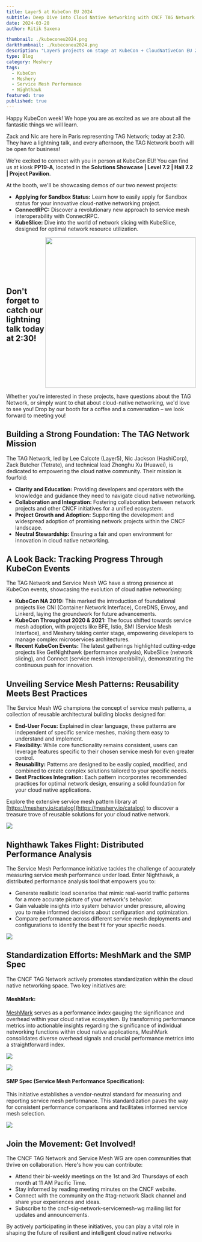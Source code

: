 ---
title: Layer5 at KubeCon EU 2024
subtitle: Deep Dive into Cloud Native Networking with CNCF TAG Network & Service Mesh WG
date: 2024-03-20
author: Ritik Saxena

thumbnail: ./kubeconeu2024.png
darkthumbnail: ./kubeconeu2024.png
description: "Layer5 projects on stage at KubeCon + CloudNativeCon EU 2024"
type: Blog
category: Meshery
tags:
  - KubeCon
  - Meshery
  - Service Mesh Performance
  - Nighthawk
featured: true
published: true
---


<BlogWrapper>
Happy KubeCon week! We hope you are as excited as we are about all the fantastic things we will learn.

Zack and Nic are here in Paris representing TAG Network; today at 2:30. They have a lightning talk, and every afternoon, the TAG Network booth will be open for business!


We're excited to connect with you in person at KubeCon EU! You can find us at kiosk **PP19-A**, located in the **Solutions Showcase | Level 7.2 | Hall 7.2 | Project Pavilion**.

At the booth, we'll be showcasing demos of our two newest projects:

* **Applying for Sandbox Status:** Learn how to easily apply for Sandbox status for your innovative cloud-native networking project.
* **ConnectRPC:** Discover a revolutionary new approach to service mesh interoperability with ConnectRPC.
* **KubeSlice:** Dive into the world of network slicing with KubeSlice, designed for optimal network resource utilization.

<div style="display: flex; align-items: center">
<h2> Don't forget to catch our lightning talk today at 2:30! </h2>
<img src={Booth} width="400"></img>
</div>

<p />

Whether you're interested in these projects, have questions about the TAG Network, or simply want to chat about cloud-native networking, we'd love to see you! Drop by our booth for a coffee and a conversation – we look forward to meeting you!


## Building a Strong Foundation: The TAG Network Mission

The TAG Network, led by Lee Calcote (Layer5), Nic Jackson (HashiCorp), Zack Butcher (Tetrate), and technical lead Zhonghu Xu (Huawei), is dedicated to empowering the cloud native community. Their mission is fourfold:

* **Clarity and Education:** Providing developers and operators with the knowledge and guidance they need to navigate cloud native networking.
* **Collaboration and Integration:** Fostering collaboration between network projects and other CNCF initiatives for a unified ecosystem.
* **Project Growth and Adoption:** Supporting the development and widespread adoption of promising network projects within the CNCF landscape.
* **Neutral Stewardship:** Ensuring a fair and open environment for innovation in cloud native networking.

## A Look Back: Tracking Progress Through KubeCon Events

The TAG Network and Service Mesh WG have a strong presence at KubeCon events, showcasing the evolution of cloud native networking:

* **KubeCon NA 2019:** This marked the introduction of foundational projects like CNI (Container Network Interface), CoreDNS, Envoy, and Linkerd, laying the groundwork for future advancements.
* **KubeCon Throughout 2020 & 2021:** The focus shifted towards service mesh adoption, with projects like BFE, Istio, SMI (Service Mesh Interface), and Meshery taking center stage, empowering developers to manage complex microservices architectures.
* **Recent KubeCon Events:** The latest gatherings highlighted cutting-edge projects like GetNighthawk (performance analysis), KubeSlice (network slicing), and Connect (service mesh interoperability), demonstrating the continuous push for innovation.

## Unveiling Service Mesh Patterns: Reusability Meets Best Practices

The Service Mesh WG champions the concept of service mesh patterns, a collection of reusable architectural building blocks designed for:

* **End-User Focus:** Explained in clear language, these patterns are independent of specific service meshes, making them easy to understand and implement.
* **Flexibility:** While core functionality remains consistent, users can leverage features specific to their chosen service mesh for even greater control.
* **Reusability:** Patterns are designed to be easily copied, modified, and combined to create complex solutions tailored to your specific needs.
* **Best Practices Integration:** Each pattern incorporates recommended practices for optimal network design, ensuring a solid foundation for your cloud native applications.

Explore the extensive service mesh pattern library at [https://meshery.io/catalog](https://meshery.io/catalog) to discover a treasure trove of reusable solutions for your cloud native network.

<img src={Catalog}></img>
<p/>

## Nighthawk Takes Flight: Distributed Performance Analysis

The Service Mesh Performance initiative tackles the challenge of accurately measuring service mesh performance under load. Enter Nighthawk, a distributed performance analysis tool that empowers you to:

* Generate realistic load scenarios that mimic real-world traffic patterns for a more accurate picture of your network's behavior.
* Gain valuable insights into system behavior under pressure, allowing you to make informed decisions about configuration and optimization.
* Compare performance across different service mesh deployments and configurations to identify the best fit for your specific needs.

<img src={NighthawkSlide}></img>
<p/>

## Standardization Efforts: MeshMark and the SMP Spec

The CNCF TAG Network actively promotes standardization within the cloud native networking space. Two key initiatives are:

 #### **MeshMark:** 
 <p><a href="https://smp-spec.io/meshmark">MeshMark</a> serves as a performance index gauging the significance and overhead within your cloud native ecosystem. By transforming performance metrics into actionable insights regarding the significance of individual networking functions within cloud native applications, MeshMark consolidates diverse overhead signals and crucial performance metrics into a straightforward index. </p>

<img src={MeshMark}></img>

<img src={MeshMarkFormula}></img>

<p />

 #### **SMP Spec (Service Mesh Performance Specification):**  
 <p>This initiative establishes a vendor-neutral standard for measuring and reporting service mesh performance. This standardization paves the way for consistent performance comparisons and facilitates informed service mesh selection.</p>

<img src={SMPSpec}></img>
<p/>


## Join the Movement: Get Involved!

The CNCF TAG Network and Service Mesh WG are open communities that thrive on collaboration. Here's how you can contribute:

* Attend their bi-weekly meetings on the 1st and 3rd Thursdays of each month at 11 AM Pacific Time.
* Stay informed by reading meeting minutes on the CNCF website.
* Connect with the community on the #tag-network Slack channel and share your experiences and ideas.
* Subscribe to the cncf-sig-network-servicemesh-wg mailing list for updates and announcements.

By actively participating in these initiatives, you can play a vital role in shaping the future of resilient and intelligent cloud native networks

</BlogWrapper>
